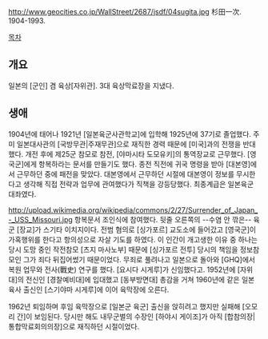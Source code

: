 http://www.geocities.co.jp/WallStreet/2687/jsdf/04sugita.jpg
杉田一次. 1904-1993.

[[목차]]
== 개요 ==
일본의 [군인] 겸 육상[자위관]. 3대 육상막료장을 지냈다.
== 생애 ==
1904년에 태어나 1921년 [일본육군사관학교]에 입학해 1925년에 37기로 졸업했다. 주미 일본대사관의 [국방무관|주재무관]으로 재직한 경력 때문에 [미국]과의 전쟁을 반대했다. 개전 후에 제25군 참모로 참전, [야마시타 도모유키]의 통역장교로 근무했다. [영국군]에게 항복하라는 문서를 만들기도 했다. 종전 직전에 귀국 명령을 받아 [대본영]에서 근무하던 중에 패전을 맞았다. 대본영에서 근무하던 시절에 대본영이 정보를 무시한다고 생각해 직접 전략과 업무에 관여했다가 직책을 강등당했다. 최종계급은 일본육군 대좌였다.

http://upload.wikimedia.org/wikipedia/commons/2/27/Surrender_of_Japan_-_USS_Missouri.jpg
항복문서 조인식에 참여했다. 뒷줄 오른쪽의 --수염 안 깎은-- 육군 [장교]가 스기타 이치지이다. 전범 혐의로 [싱가포르] 교도소에 들어갔고 [영국군]이 가혹행위를 한다고 항의성으로 자살 기도를 하였다. 이 인간이 개고생한 이유 중 하나는 당시 도망 중인 작전참모 [츠지 마사노부] 때문에 [싱가포르 전투] 당시의 책임을 정보참모인 그가 죄다 뒤집어썼기 때문이었다. 무죄로 풀려나고 일본으로 돌아와 [GHQ]에서 복원 업무와 전사(戰史) 연구를 했다. [요시다 시게루]가 신임했다고. 1952년에 [자위대]의 전신인 [경찰예비대]에 입대했고 [동부방면대] 총감을 거쳐 1960년에 같은 일본육사 출신인 [스기야마 시게루]에 이어 육막장에 오른다.

1962년 퇴임하며 후임 육막장으로 [일본군 육군] 출신을 앉히려고 했지만 실패해 [오모리 간]이 보임된다. 당시만 해도 내무군벌의 수장인 [하야시 게이조]가 아직 [합참의장|통합막료회의의장]으로 재직하던 시절이었다.
